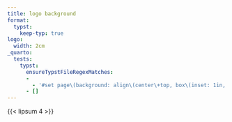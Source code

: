 ```yaml
---
title: logo background
format:
  typst:
    keep-typ: true
logo:
  width: 2cm
_quarto:
  tests:
    typst:
      ensureTypstFileRegexMatches:
      -
        - '#set page\(background: align\(center\+top, box\(inset: 1in, image\("quarto.png", width: 2cm\)\)\)\)'
      - []
---
```


{{< lipsum 4 >}}

